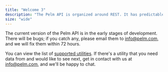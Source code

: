 ```yaml
---
title: "Welcome 3"
description: "The Pelm API is organized around REST. It has predictable resource-oriented URLs, accepts form-encoded request bodies, returns JSON-encoded responses, and uses standard HTTP response codes, authentication, and verbs."
size: "wide"
---
```


The current version of the Pelm API is in the early stages of development. There will be bugs; if you catch any, please email them to [info@pelm.com](mailto:info@pelm.com), and we will fix them within 72 hours.

You can view the list of [supported utilities](/reference/utilities). If there's a utility that you need data from and would like to see next, get in contact with us at [info@pelm.com](mailto:info@pelm.com), and we'll be happy to chat.
